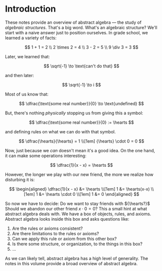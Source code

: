 # Introduction

These notes provide an overview of abstract algebra — the study of
_algebraic structures_. That's a big word. What's an algebraic structure?
We'll start with a naive answer just to position ourselves. In grade
school, we learned a variety of facts:

$$
 1 + 1 = 2 \\
 2 \times 2 = 4 \\
 3 - 2 = 5 \\
 9 \div 3 = 3
$$

Later, we learned that:

$$
 \sqrt{-1} \to \text{can't do that}
$$

and then later:

$$
 \sqrt{-1} \to i
$$

Most of us know that:

$$
 \dfrac{\text{some real number}}{0} \to \text{undefined}
$$

But, there's nothing _physically_ stopping us from giving this a symbol:

$$
 \dfrac{\text{some real number}}{0} := \hearts
$$

and defining rules on what we can do with that symbol.

$$
 \dfrac{\hearts}{\hearts} = 1 \\[1em]
 {\hearts} \cdot 0 = 0
$$

Now, just because we _can_ doesn't mean it's a good idea. On the one hand,
it can make some operations interesting:

$$
 \dfrac{1}{x - x} = \hearts
$$

However, the longer we play with our new friend, the more we realize how
disturbing it is:

$$
 \begin{aligned}
  \dfrac{1}{x - x} &= \hearts \\[1em]
  1 &= \hearts(x-x) \\[1em]
  1 &= \hearts \cdot 0 \\[1em]
  1 &= 0
 \end{aligned}
$$

So now we have to decide: Do we want to stay friends with ${\hearts?}$
Should we abandon our other friend ${x \cdot 0 = 0?}$ This a small hint at
what abstract algebra deals with. We have a box of objects, rules, and
axioms. Abstract algebra looks inside this box and asks questions like:

1. Are the rules or axioms consistent?
2. Are there limitations to the rules or axioms?
3. Can we apply this rule or axiom from this other box?
4. Is there some structure, or organization, to the things in this box?
5. ...

As we can likely tell, abstract algebra has a high level of generality. The notes in this volume provide a broad overview of abstract algebra.

